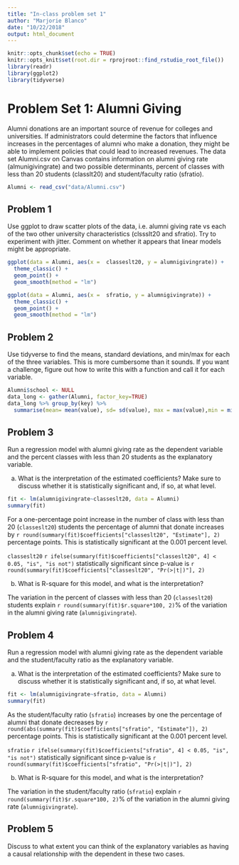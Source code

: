```yaml
---
title: "In-class problem set 1"
author: "Marjorie Blanco"
date: "10/22/2018"
output: html_document
---
```


```r
knitr::opts_chunk$set(echo = TRUE)
knitr::opts_knit$set(root.dir = rprojroot::find_rstudio_root_file())
library(readr)
library(ggplot2)
library(tidyverse)
```

# Problem Set 1: Alumni Giving

Alumni donations are an important source of revenue for colleges and universities. If administrators could determine the factors that influence increases in the percentages of alumni who make a donation, they might be able to implement policies that could lead to increased revenues. The data set Alumni.csv on Canvas contains information on alumni giving rate (almunigivingrate) and two possible determinants, percent of classes with less than 20 students (classlt20) and student/faculty ratio (sfratio).

```r
Alumni <- read_csv("data/Alumni.csv")
```

## Problem 1

Use ggplot to draw scatter plots of the data, i.e. alumni giving rate vs each of the two other university characteristics (clssslt20 and sfratio). Try to experiment with jitter. Comment on whether it appears that linear models might be appropriate.

```r
ggplot(data = Alumni, aes(x =  classeslt20, y = alumnigivingrate)) +
  theme_classic() +
  geom_point() +
  geom_smooth(method = "lm") 

ggplot(data = Alumni, aes(x =  sfratio, y = alumnigivingrate)) +
  theme_classic() +
  geom_point() +
  geom_smooth(method = "lm") 
```

## Problem 2

Use tidyverse to find the means, standard deviations, and min/max for each of the three variables. This is more cumbersome than it sounds. If you want a challenge, figure out how to write this with a function and call it for each variable.

```r
Alumni$school <- NULL
data_long <- gather(Alumni, factor_key=TRUE)
data_long %>% group_by(key) %>%
  summarise(mean= mean(value), sd= sd(value), max = max(value),min = min(value))
```

## Problem 3

Run a regression model with alumni giving rate as the dependent variable and the percent classes with less than 20 students as the explanatory variable.

a. What is the interpretation of the estimated coefficients? Make sure to discuss whether it is statistically significant and, if so, at what level.

```r
fit <- lm(alumnigivingrate~classeslt20, data = Alumni)
summary(fit)
```

For a one-percentage point increase in the number of class with less than 20 (`classeslt20`) students the percentage of alumni that donate increases by `r round(summary(fit)$coefficients["classeslt20", "Estimate"], 2)` percentage points. This is statistically significant at the 0.001 percent level.

`classeslt20` `r ifelse(summary(fit)$coefficients["classeslt20", 4] < 0.05, "is", "is not")` statistically significant since p-value is `r round(summary(fit)$coefficients["classeslt20", "Pr(>|t|)"], 2)`

b. What is R-square for this model, and what is the interpretation?

The variation in the percent of classes with less than 20 (`classeslt20`) students explain `r round(summary(fit)$r.square*100, 2)`% of the variation in the alumni giving rate (`alumnigivingrate`).

## Problem 4

Run a regression model with alumni giving rate as the dependent variable and the student/faculty ratio as the explanatory variable.

a. What is the interpretation of the estimated coefficients? Make sure to discuss whether it is statistically significant and, if so, at what level.

```r
fit <- lm(alumnigivingrate~sfratio, data = Alumni)
summary(fit)
```

As the student/faculty ratio (`sfratio`) increases by one the percentage of alumni that donate decreases by `r round(abs(summary(fit)$coefficients["sfratio", "Estimate"]), 2)` percentage points. This is statistically significant at the 0.001 percent level.

`sfratio` `r ifelse(summary(fit)$coefficients["sfratio", 4] < 0.05, "is", "is not")` statistically significant since p-value is `r round(summary(fit)$coefficients["sfratio", "Pr(>|t|)"], 2)`

b. What is R-square for this model, and what is the interpretation?

The variation in the student/faculty ratio (`sfratio`) explain `r round(summary(fit)$r.square*100, 2)`% of the variation in the alumni giving rate (`alumnigivingrate`).

## Problem 5

Discuss to what extent you can think of the explanatory variables as having a causal relationship with the dependent in these two cases.

